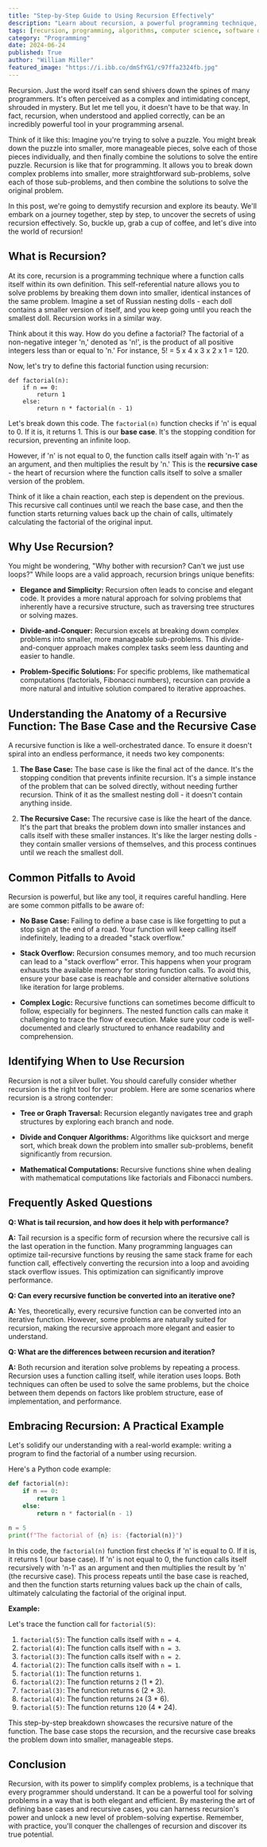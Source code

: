 ```yaml
---
title: "Step-by-Step Guide to Using Recursion Effectively"
description: "Learn about recursion, a powerful programming technique, through clear explanations and examples. Explore its benefits, common pitfalls, and how to identify situations where it's the right tool for the job."
tags: [recursion, programming, algorithms, computer science, software development, coding, functions, data structures, problem solving, base case, recursive case, tail recursion, iteration, stack overflow, python]
category: "Programming"
date: 2024-06-24
published: True
author: "William Miller"
featured_image: "https://i.ibb.co/dmSfYG1/c97ffa2324fb.jpg"
---
```



Recursion. Just the word itself can send shivers down the spines of many programmers. It's often perceived as a complex and intimidating concept, shrouded in mystery. But let me tell you, it doesn't have to be that way. In fact, recursion, when understood and applied correctly, can be an incredibly powerful tool in your programming arsenal.  

Think of it like this:  Imagine you're trying to solve a puzzle. You might break down the puzzle into smaller, more manageable pieces, solve each of those pieces individually, and then finally combine the solutions to solve the entire puzzle. Recursion is like that for programming. It allows you to break down complex problems into smaller, more straightforward sub-problems, solve each of those sub-problems, and then combine the solutions to solve the original problem.

In this post, we're going to demystify recursion and explore its beauty. We'll embark on a journey together, step by step, to uncover the secrets of using recursion effectively. So, buckle up, grab a cup of coffee, and let's dive into the world of recursion! 

## What is Recursion? 

At its core, recursion is a programming technique where a function calls itself within its own definition. This self-referential nature allows you to solve problems by breaking them down into smaller, identical instances of the same problem.  Imagine a set of Russian nesting dolls - each doll contains a smaller version of itself, and you keep going until you reach the smallest doll.  Recursion works in a similar way.

Think about it this way. How do you define a factorial?  The factorial of a non-negative integer 'n,' denoted as 'n!', is the product of all positive integers less than or equal to 'n.' For instance, 5! = 5 x 4 x 3 x 2 x 1 = 120. 

Now, let's try to define this factorial function using recursion:

```
def factorial(n):
    if n == 0:
        return 1
    else:
        return n * factorial(n - 1)
```

Let's break down this code. The `factorial(n)` function checks if 'n' is equal to 0. If it is, it returns 1.  This is our **base case**. It's the stopping condition for recursion, preventing an infinite loop.

However, if 'n' is not equal to 0, the function calls itself again with 'n-1' as an argument, and then multiplies the result by 'n.' This is the **recursive case** - the heart of recursion where the function calls itself to solve a smaller version of the problem. 

Think of it like a chain reaction, each step is dependent on the previous. This recursive call continues until we reach the base case, and then the function starts returning values back up the chain of calls, ultimately calculating the factorial of the original input.

## Why Use Recursion?

You might be wondering, "Why bother with recursion?  Can't we just use loops?"  While loops are a valid approach, recursion brings unique benefits:

* **Elegance and Simplicity:** Recursion often leads to concise and elegant code. It provides a more natural approach for solving problems that inherently have a recursive structure, such as traversing tree structures or solving mazes.

* **Divide-and-Conquer:**  Recursion excels at breaking down complex problems into smaller, more manageable sub-problems. This divide-and-conquer approach makes complex tasks seem less daunting and easier to handle.

* **Problem-Specific Solutions:**  For specific problems, like mathematical computations (factorials, Fibonacci numbers), recursion can provide a more natural and intuitive solution compared to iterative approaches.

## Understanding the Anatomy of a Recursive Function:  The Base Case and the Recursive Case

A recursive function is like a well-orchestrated dance. To ensure it doesn't spiral into an endless performance, it needs two key components:

1. **The Base Case:**  The base case is like the final act of the dance.  It's the stopping condition that prevents infinite recursion. It's a simple instance of the problem that can be solved directly, without needing further recursion. Think of it as the smallest nesting doll - it doesn't contain anything inside.  

2. **The Recursive Case:**  The recursive case is like the heart of the dance.  It's the part that breaks the problem down into smaller instances and calls itself with these smaller instances. It's like the larger nesting dolls - they contain smaller versions of themselves, and this process continues until we reach the smallest doll. 

## Common Pitfalls to Avoid

Recursion is powerful, but like any tool, it requires careful handling. Here are some common pitfalls to be aware of:

* **No Base Case:**  Failing to define a base case is like forgetting to put a stop sign at the end of a road. Your function will keep calling itself indefinitely, leading to a dreaded "stack overflow."  

* **Stack Overflow:**  Recursion consumes memory, and too much recursion can lead to a "stack overflow" error.  This happens when your program exhausts the available memory for storing function calls.  To avoid this, ensure your base case is reachable and consider alternative solutions like iteration for large problems. 

* **Complex Logic:**  Recursive functions can sometimes become difficult to follow, especially for beginners. The nested function calls can make it challenging to trace the flow of execution.  Make sure your code is well-documented and clearly structured to enhance readability and comprehension. 

## Identifying When to Use Recursion

Recursion is not a silver bullet.  You should carefully consider whether recursion is the right tool for your problem.  Here are some scenarios where recursion is a strong contender:

* **Tree or Graph Traversal:** Recursion elegantly navigates tree and graph structures by exploring each branch and node. 

* **Divide and Conquer Algorithms:** Algorithms like quicksort and merge sort, which break down the problem into smaller sub-problems, benefit significantly from recursion.

* **Mathematical Computations:**  Recursive functions shine when dealing with mathematical computations like factorials and Fibonacci numbers.

## Frequently Asked Questions

**Q:  What is tail recursion, and how does it help with performance?**

**A:** Tail recursion is a specific form of recursion where the recursive call is the last operation in the function. Many programming languages can optimize tail-recursive functions by reusing the same stack frame for each function call, effectively converting the recursion into a loop and avoiding stack overflow issues. This optimization can significantly improve performance.

**Q:  Can every recursive function be converted into an iterative one?**

**A:**  Yes, theoretically, every recursive function can be converted into an iterative function. However, some problems are naturally suited for recursion, making the recursive approach more elegant and easier to understand.  

**Q:  What are the differences between recursion and iteration?**

**A:**  Both recursion and iteration solve problems by repeating a process.  Recursion uses a function calling itself, while iteration uses loops. Both techniques can often be used to solve the same problems, but the choice between them depends on factors like problem structure, ease of implementation, and performance.

## Embracing Recursion: A Practical Example

Let's solidify our understanding with a real-world example: writing a program to find the factorial of a number using recursion. 

Here's a Python code example:

```python
def factorial(n):
    if n == 0:
        return 1
    else:
        return n * factorial(n - 1)

n = 5 
print(f"The factorial of {n} is: {factorial(n)}")
```

In this code, the `factorial(n)` function first checks if 'n' is equal to 0.  If it is, it returns 1 (our base case). If 'n' is not equal to 0, the function calls itself recursively with 'n-1' as an argument and then multiplies the result by 'n' (the recursive case). This process repeats until the base case is reached, and then the function starts returning values back up the chain of calls, ultimately calculating the factorial of the original input.

**Example:**

Let's trace the function call for `factorial(5)`:

1. `factorial(5)`: The function calls itself with `n = 4`.
2. `factorial(4)`: The function calls itself with `n = 3`.
3. `factorial(3)`: The function calls itself with `n = 2`.
4. `factorial(2)`: The function calls itself with `n = 1`.
5. `factorial(1)`: The function returns `1`. 
6. `factorial(2)`: The function returns `2` (1 * 2).
7. `factorial(3)`: The function returns `6` (2 * 3).
8. `factorial(4)`: The function returns `24` (3 * 6).
9. `factorial(5)`: The function returns `120` (4 * 24).

This step-by-step breakdown showcases the recursive nature of the function. The base case stops the recursion, and the recursive case breaks the problem down into smaller, manageable steps.

## Conclusion

Recursion, with its power to simplify complex problems, is a technique that every programmer should understand. It can be a powerful tool for solving problems in a way that is both elegant and efficient.  By mastering the art of defining base cases and recursive cases, you can harness recursion's power and unlock a new level of problem-solving expertise. Remember, with practice, you'll conquer the challenges of recursion and discover its true potential. 